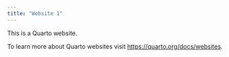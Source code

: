 ```yaml
---
title: "Website 1"
---
```


This is a Quarto website.

To learn more about Quarto websites visit <https://quarto.org/docs/websites>.
